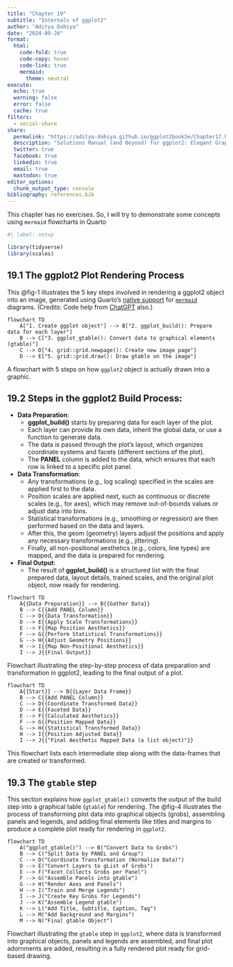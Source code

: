 ```yaml
---
title: "Chapter 19"
subtitle: "Internals of ggplot2"
author: "Aditya Dahiya"
date: "2024-09-26"
format: 
  html: 
    code-fold: true
    code-copy: hover
    code-link: true
    mermaid:
      theme: neutral
execute: 
  echo: true
  warning: false
  error: false
  cache: true
filters:
  - social-share
share:
  permalink: "https://aditya-dahiya.github.io/ggplot2book3e/Chapter17.html"
  description: "Solutions Manual (and Beyond) for ggplot2: Elegant Graphics for Data Analysis (3e)"
  twitter: true
  facebook: true
  linkedin: true
  email: true
  mastodon: true
editor_options: 
  chunk_output_type: console
bibliography: references.bib
---
```


::: {.callout-tip appearance="minimal"}
This chapter has no exercises. So, I will try to demonstrate some concepts using `mermaid` flowcharts in Quarto
:::

```r
#| label: setup

library(tidyverse)
library(scales)
```

## 19.1 The ggplot2 Plot Rendering Process

This @fig-1 illustrates the 5 key steps involved in rendering a ggplot2 object into an image, generated using Quarto's [native support](https://quarto.org/docs/authoring/diagrams.html#overview) for [`mermaid`](https://mermaid.js.org/) diagrams. (Credits: Code help from [ChatGPT](https://chat.openai.com/) also.)

::: {#fig-1}
```mermaid
flowchart TD
    A["1. Create ggplot object"] --> B["2. ggplot_build(): Prepare data for each layer"]
    B --> C["3. ggplot_gtable(): Convert data to graphical elements (gtable)"]
    C --> D["4. grid::grid.newpage(): Create new image page"]
    D --> E["5. grid::grid.draw(): Draw gtable on the image"]

```

A flowchart with 5 steps on how `ggplot2` object is actually drawn into a graphic.
:::

## 19.2 Steps in the ggplot2 Build Process:

-   **Data Preparation**:
    -   **ggplot_build()** starts by preparing data for each layer of the plot.
    -   Each layer can provide its own data, inherit the global data, or use a function to generate data.
    -   The data is passed through the plot's layout, which organizes coordinate systems and facets (different sections of the plot).
    -   The **PANEL** column is added to the data, which ensures that each row is linked to a specific plot panel.
-   **Data Transformation**:
    -   Any transformations (e.g., log scaling) specified in the scales are applied first to the data.
    -   Position scales are applied next, such as continuous or discrete scales (e.g., for axes), which may remove out-of-bounds values or adjust data into bins.
    -   Statistical transformations (e.g., smoothing or regression) are then performed based on the data and layers.
    -   After this, the geom (geometry) layers adjust the positions and apply any necessary transformations (e.g., jittering).
    -   Finally, all non-positional aesthetics (e.g., colors, line types) are mapped, and the data is prepared for rendering.
-   **Final Output**:
    -   The result of **ggplot_build()** is a structured list with the final prepared data, layout details, trained scales, and the original plot object, now ready for rendering.

::: grid
::: g-col-6
::: {#fig-2}
```mermaid
flowchart TD
    A{{Data Preparation}} --> B{{Gather Data}}
    B --> C{{Add PANEL Column}}
    C --> D{{Data Transformation}}
    D --> E{{Apply Scale Transformations}}
    E --> F{{Map Position Aesthetics}}
    F --> G{{Perform Statistical Transformations}}
    G --> H{{Adjust Geometry Positions}}
    H --> I{{Map Non-Positional Aesthetics}}
    I --> J{{Final Output}}

```

Flowchart illustrating the step-by-step process of data preparation and transformation in ggplot2, leading to the final output of a plot.
:::
:::

::: g-col-6
::: {#fig-3}
```mermaid
flowchart TD
    A{{Start}} --> B{{Layer Data Frame}}
    B --> C{{Add PANEL Column}}
    C --> D{{Coordinate Transformed Data}}
    D --> E{{Faceted Data}}
    E --> F{{Calculated Aesthetics}}
    F --> G{{Position Mapped Data}}
    G --> H{{Statistical Transformed Data}}
    H --> I{{Position Adjusted Data}}
    I --> J{{"Final Aesthetic Mapped Data (a list object)"}}
```

This flowchart lists each intermediate step along with the data-frames that are created or transformed.
:::
:::
:::

## **19.3 The `gtable` step**

This section explains how `ggplot_gtable()` converts the output of the build step into a graphical table (`gtable`) for rendering. The @fig-4 illustrates the process of transforming plot data into graphical objects (grobs), assembling panels and legends, and adding final elements like titles and margins to produce a complete plot ready for rendering in `ggplot2`.

::: {#fig-4}
```mermaid
flowchart TD
    A("ggplot_gtable()") --> B("Convert Data to Grobs")
    B --> C("Split Data by PANEL and Group")
    C --> D("Coordinate Transformation (Normalize Data)")
    D --> E("Convert Layers to gList of Grobs")
    E --> F("Facet Collects Grobs per Panel")
    F --> G("Assemble Panels into gtable")
    G --> H("Render Axes and Panels")
    H --> I("Train and Merge Legends")
    I --> J("Create Key Grobs for Legends")
    J --> K("Assemble Legend gtable")
    K --> L("Add Title, Subtitle, Caption, Tag")
    L --> M("Add Background and Margins")
    M --> N("Final gtable Object")
```

Flowchart illustrating the `gtable` step in `ggplot2`, where data is transformed into graphical objects, panels and legends are assembled, and final plot adornments are added, resulting in a fully rendered plot ready for grid-based drawing.
:::
